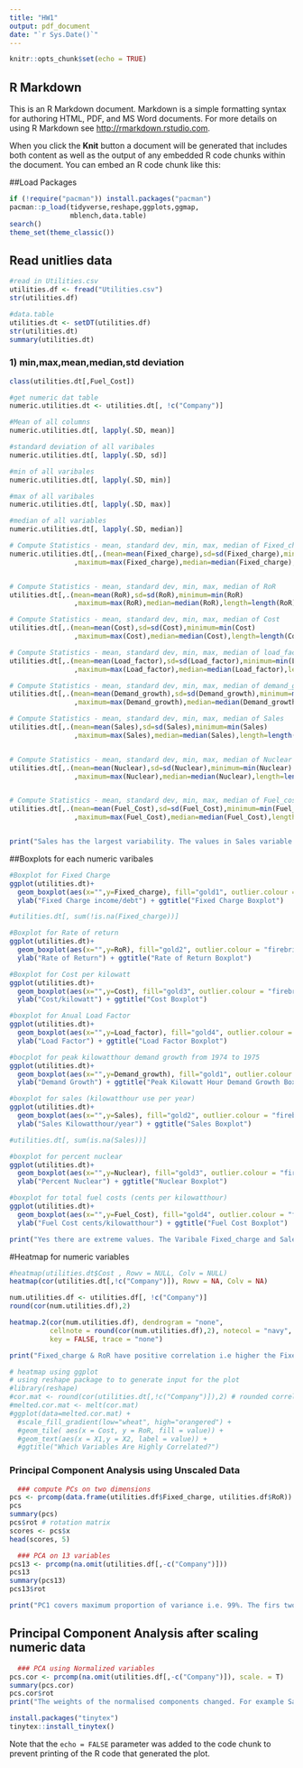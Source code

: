 ---
title: "HW1"
output: pdf_document
date: "`r Sys.Date()`"
---

```{r setup, include=FALSE}
knitr::opts_chunk$set(echo = TRUE)
```

## R Markdown

This is an R Markdown document. Markdown is a simple formatting syntax for authoring HTML, PDF, and MS Word documents. For more details on using R Markdown see <http://rmarkdown.rstudio.com>.

When you click the **Knit** button a document will be generated that includes both content as well as the output of any embedded R code chunks within the document. You can embed an R code chunk like this:

##Load Packages
```{r loadPackages, warning=FALSE, message=FALSE, results='hide'}
if (!require("pacman")) install.packages("pacman")
pacman::p_load(tidyverse,reshape,ggplots,ggmap,
               mblench,data.table)
search()
theme_set(theme_classic())
```

## Read unitlies data

```{r readData}
#read in Utilities.csv
utilities.df <- fread("Utilities.csv")
str(utilities.df)

#data.table
utilities.dt <- setDT(utilities.df)
str(utilities.dt)
summary(utilities.dt)
```


### 1) min,max,mean,median,std deviation

```{r question1}

class(utilities.dt[,Fuel_Cost])

#get numeric dat table
numeric.utilities.dt <- utilities.dt[, !c("Company")]

#Mean of all columns
numeric.utilities.dt[, lapply(.SD, mean)]

#standard deviation of all varibales
numeric.utilities.dt[, lapply(.SD, sd)]

#min of all varibales
numeric.utilities.dt[, lapply(.SD, min)]

#max of all varibales
numeric.utilities.dt[, lapply(.SD, max)]

#median of all variables
numeric.utilities.dt[, lapply(.SD, median)]

# Compute Statistics - mean, standard dev, min, max, median of Fixed_charge
numeric.utilities.dt[,.(mean=mean(Fixed_charge),sd=sd(Fixed_charge),minimum=min(Fixed_charge)
                ,maximum=max(Fixed_charge),median=median(Fixed_charge),length=length(Fixed_charge))]


# Compute Statistics - mean, standard dev, min, max, median of RoR
utilities.dt[,.(mean=mean(RoR),sd=sd(RoR),minimum=min(RoR)
                ,maximum=max(RoR),median=median(RoR),length=length(RoR))]

# Compute Statistics - mean, standard dev, min, max, median of Cost
utilities.dt[,.(mean=mean(Cost),sd=sd(Cost),minimum=min(Cost)
                ,maximum=max(Cost),median=median(Cost),length=length(Cost))]

# Compute Statistics - mean, standard dev, min, max, median of load_factor
utilities.dt[,.(mean=mean(Load_factor),sd=sd(Load_factor),minimum=min(Load_factor)
                ,maximum=max(Load_factor),median=median(Load_factor),length=length(Load_factor))]

# Compute Statistics - mean, standard dev, min, max, median of demand_growth
utilities.dt[,.(mean=mean(Demand_growth),sd=sd(Demand_growth),minimum=min(Demand_growth)
                ,maximum=max(Demand_growth),median=median(Demand_growth),length=length(Demand_growth))]

# Compute Statistics - mean, standard dev, min, max, median of Sales
utilities.dt[,.(mean=mean(Sales),sd=sd(Sales),minimum=min(Sales)
                ,maximum=max(Sales),median=median(Sales),length=length(Sales))]


# Compute Statistics - mean, standard dev, min, max, median of Nuclear
utilities.dt[,.(mean=mean(Nuclear),sd=sd(Nuclear),minimum=min(Nuclear)
                ,maximum=max(Nuclear),median=median(Nuclear),length=length(Nuclear))]


# Compute Statistics - mean, standard dev, min, max, median of Fuel_cost
utilities.dt[,.(mean=mean(Fuel_Cost),sd=sd(Fuel_Cost),minimum=min(Fuel_Cost)
                ,maximum=max(Fuel_Cost),median=median(Fuel_Cost),length=length(Fuel_Cost))]


print("Sales has the largest variability. The values in Sales variable are more spread apart which can be depicted from Satandard Deviation(s=3549.984)")
```

##Boxplots for each numeric varibales
```{r BoxPlots}
#Boxplot for Fixed Charge
ggplot(utilities.dt)+
  geom_boxplot(aes(x="",y=Fixed_charge), fill="gold1", outlier.colour = "firebrick2")+
  ylab("Fixed Charge income/debt") + ggtitle("Fixed Charge Boxplot")

#utilities.dt[, sum(!is.na(Fixed_charge))]

#Boxplot for Rate of return
ggplot(utilities.dt)+
  geom_boxplot(aes(x="",y=RoR), fill="gold2", outlier.colour = "firebrick2")+
  ylab("Rate of Return") + ggtitle("Rate of Return Boxplot")

#Boxplot for Cost per kilowatt
ggplot(utilities.dt)+
  geom_boxplot(aes(x="",y=Cost), fill="gold3", outlier.colour = "firebrick2")+
  ylab("Cost/kilowatt") + ggtitle("Cost Boxplot")

#boxplot for Anual Load Factor
ggplot(utilities.dt)+
  geom_boxplot(aes(x="",y=Load_factor), fill="gold4", outlier.colour = "firebrick2")+
  ylab("Load Factor") + ggtitle("Load Factor Boxplot")

#bocplot for peak kilowatthour demand growth from 1974 to 1975
ggplot(utilities.dt)+
  geom_boxplot(aes(x="",y=Demand_growth), fill="gold1", outlier.colour = "firebrick2")+
  ylab("Demand Growth") + ggtitle("Peak Kilowatt Hour Demand Growth Boxplot")

#boxplot for sales (kilowatthour use per year)
ggplot(utilities.dt)+
  geom_boxplot(aes(x="",y=Sales), fill="gold2", outlier.colour = "firebrick2")+
  ylab("Sales Kilowatthour/year") + ggtitle("Sales Boxplot")

#utilities.dt[, sum(is.na(Sales))]

#boxplot for percent nuclear
ggplot(utilities.dt)+
  geom_boxplot(aes(x="",y=Nuclear), fill="gold3", outlier.colour = "firebrick2")+
  ylab("Percent Nuclear") + ggtitle("Nuclear Boxplot")

#boxplot for total fuel costs (cents per kilowatthour)
ggplot(utilities.dt)+
  geom_boxplot(aes(x="",y=Fuel_Cost), fill="gold4", outlier.colour = "firebrick2")+
  ylab("Fuel Cost cents/kilowatthour") + ggtitle("Fuel Cost Boxplot")

print("Yes there are extreme values. The Varibale Fixed_charge and Sales has outliers which is highlighted in firebrick color.")

```


#Heatmap for numeric variables
```{r heatmap}
#heatmap(utilities.dt$Cost , Rowv = NULL, Colv = NULL)
heatmap(cor(utilities.dt[,!c("Company")]), Rowv = NA, Colv = NA)

num.utilities.df <- utilities.df[, !c("Company")]
round(cor(num.utilities.df),2)

heatmap.2(cor(num.utilities.df), dendrogram = "none", 
          cellnote = round(cor(num.utilities.df),2), notecol = "navy", 
          key = FALSE, trace = "none")

print("Fixed_charge & RoR have positive correlation i.e higher the Fixed-charge higher the Rate of return. Sales & Fuel_Cost have high negative correlation.")

# heatmap using ggplot
# using reshape package to to generate input for the plot 
#library(reshape)
#cor.mat <- round(cor(utilities.dt[,!c("Company")]),2) # rounded correlation matrix 
#melted.cor.mat <- melt(cor.mat) 
#ggplot(data=melted.cor.mat) + 
  #scale_fill_gradient(low="wheat", high="orangered") +
  #geom_tile( aes(x = Cost, y = RoR, fill = value)) + 
  #geom_text(aes(x = X1,y = X2, label = value)) +
  #ggtitle("Which Variables Are Highly Correlated?")


```

### Principal Component Analysis using Unscaled Data
```{r PCA, warning=FALSE}

  ### compute PCs on two dimensions
pcs <- prcomp(data.frame(utilities.df$Fixed_charge, utilities.df$RoR)) 
pcs
summary(pcs) 
pcs$rot # rotation matrix
scores <- pcs$x
head(scores, 5)

  ### PCA on 13 variables
pcs13 <- prcomp(na.omit(utilities.df[,-c("Company")])) 
pcs13
summary(pcs13)
pcs13$rot

print("PC1 covers maximum proportion of variance i.e. 99%. The firs two componets accounts for 99% of the total variance. Hence using 2 components in the model may be suffiecient.")
```

## Principal Component Analysis after scaling numeric data
```{r PCA}
  ### PCA using Normalized variables
pcs.cor <- prcomp(na.omit(utilities.df[,-c("Company")]), scale. = T)
summary(pcs.cor)
pcs.cor$rot
print("The weights of the normalised components changed. For example Sales had the higest vakue before normalising and after normalising the value increaded to prositive in 1st component.")

install.packages("tinytex")
tinytex::install_tinytex()
```


Note that the `echo = FALSE` parameter was added to the code chunk to prevent printing of the R code that generated the plot.
